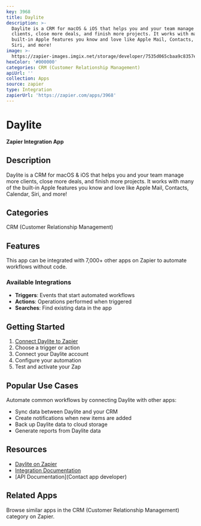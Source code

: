 ```yaml
---
key: 3968
title: Daylite
description: >-
  Daylite is a CRM for macOS & iOS that helps you and your team manage more
  clients, close more deals, and finish more projects. It works with many of the
  built-in Apple features you know and love like Apple Mail, Contacts, Calendar,
  Siri, and more!
image: >-
  https://zapier-images.imgix.net/storage/developer/7535d065cbaa9c8357e88c0c096c9ad2.png?auto=format%2Ccompress&ixlib=python-3.0.0&q=50
hexColor: '#000000'
categories: CRM (Customer Relationship Management)
apiUrl: ''
collection: Apps
source: zapier
type: Integration
zapierUrl: 'https://zapier.com/apps/3968'
---
```

# Daylite

**Zapier Integration App**

## Description

Daylite is a CRM for macOS & iOS that helps you and your team manage more clients, close more deals, and finish more projects. It works with many of the built-in Apple features you know and love like Apple Mail, Contacts, Calendar, Siri, and more!

## Categories

CRM (Customer Relationship Management)

## Features

This app can be integrated with 7,000+ other apps on Zapier to automate workflows without code.

### Available Integrations

- **Triggers**: Events that start automated workflows
- **Actions**: Operations performed when triggered
- **Searches**: Find existing data in the app

## Getting Started

1. [Connect Daylite to Zapier](https://zapier.com/apps/3968)
2. Choose a trigger or action
3. Connect your Daylite account
4. Configure your automation
5. Test and activate your Zap

## Popular Use Cases

Automate common workflows by connecting Daylite with other apps:

- Sync data between Daylite and your CRM
- Create notifications when new items are added
- Back up Daylite data to cloud storage
- Generate reports from Daylite data

## Resources

- [Daylite on Zapier](https://zapier.com/apps/3968)
- [Integration Documentation](https://zapier.com/apps/3968/integrations)
- [API Documentation](Contact app developer)

## Related Apps

Browse similar apps in the CRM (Customer Relationship Management) category on Zapier.
